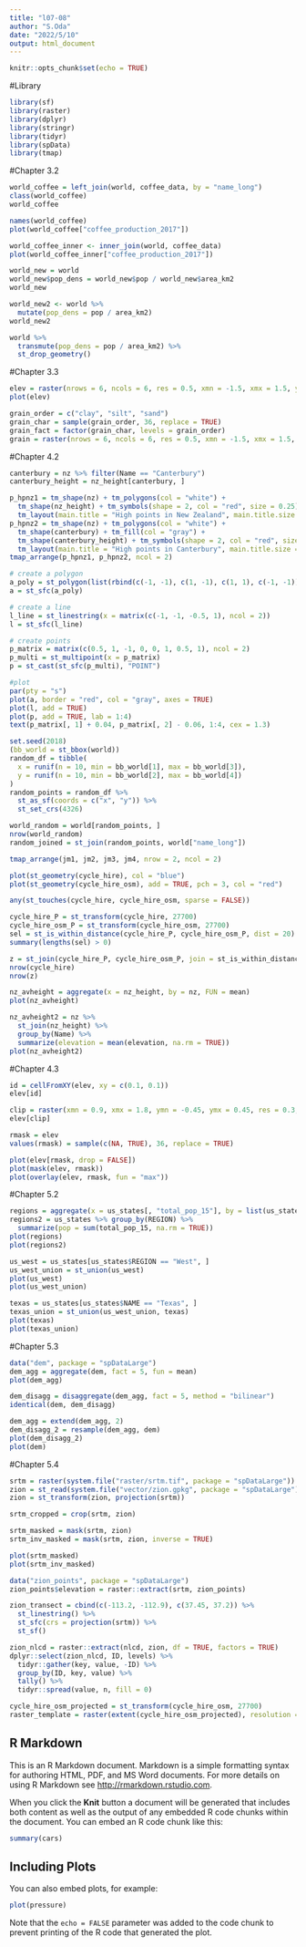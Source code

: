 ```yaml
---
title: "l07-08"
author: "S.Oda"
date: "2022/5/10"
output: html_document
---
```

```r
knitr::opts_chunk$set(echo = TRUE)
```

#Library
```r
library(sf)
library(raster)
library(dplyr)
library(stringr)
library(tidyr)
library(spData)
library(tmap)

```

#Chapter 3.2
```r
world_coffee = left_join(world, coffee_data, by = "name_long")
class(world_coffee)
world_coffee

names(world_coffee)
plot(world_coffee["coffee_production_2017"])

world_coffee_inner <- inner_join(world, coffee_data)
plot(world_coffee_inner["coffee_production_2017"])

```

```r
world_new = world
world_new$pop_dens = world_new$pop / world_new$area_km2
world_new

world_new2 <- world %>% 
  mutate(pop_dens = pop / area_km2)
world_new2

world %>% 
  transmute(pop_dens = pop / area_km2) %>%
  st_drop_geometry()

```

#Chapter 3.3
```r
elev = raster(nrows = 6, ncols = 6, res = 0.5, xmn = -1.5, xmx = 1.5, ymn = -1.5, ymx = 1.5, vals = 1:36)
plot(elev)

grain_order = c("clay", "silt", "sand")
grain_char = sample(grain_order, 36, replace = TRUE)
grain_fact = factor(grain_char, levels = grain_order)
grain = raster(nrows = 6, ncols = 6, res = 0.5, xmn = -1.5, xmx = 1.5, ymn = -1.5, ymx = 1.5, vals = grain_fact)

```
#Chapter 4.2
```r
canterbury = nz %>% filter(Name == "Canterbury")
canterbury_height = nz_height[canterbury, ]

p_hpnz1 = tm_shape(nz) + tm_polygons(col = "white") +
  tm_shape(nz_height) + tm_symbols(shape = 2, col = "red", size = 0.25) +
  tm_layout(main.title = "High points in New Zealand", main.title.size = 1, bg.color = "lightblue")
p_hpnz2 = tm_shape(nz) + tm_polygons(col = "white") +
  tm_shape(canterbury) + tm_fill(col = "gray") + 
  tm_shape(canterbury_height) + tm_symbols(shape = 2, col = "red", size = 0.25) +
  tm_layout(main.title = "High points in Canterbury", main.title.size = 1, bg.color = "lightblue")
tmap_arrange(p_hpnz1, p_hpnz2, ncol = 2)

```

```r
# create a polygon
a_poly = st_polygon(list(rbind(c(-1, -1), c(1, -1), c(1, 1), c(-1, -1))))
a = st_sfc(a_poly)

# create a line
l_line = st_linestring(x = matrix(c(-1, -1, -0.5, 1), ncol = 2))
l = st_sfc(l_line)

# create points
p_matrix = matrix(c(0.5, 1, -1, 0, 0, 1, 0.5, 1), ncol = 2)
p_multi = st_multipoint(x = p_matrix)
p = st_cast(st_sfc(p_multi), "POINT")

#plot
par(pty = "s")
plot(a, border = "red", col = "gray", axes = TRUE)
plot(l, add = TRUE)
plot(p, add = TRUE, lab = 1:4)
text(p_matrix[, 1] + 0.04, p_matrix[, 2] - 0.06, 1:4, cex = 1.3)

```

```r
set.seed(2018)
(bb_world = st_bbox(world))
random_df = tibble(
  x = runif(n = 10, min = bb_world[1], max = bb_world[3]),
  y = runif(n = 10, min = bb_world[2], max = bb_world[4])
)
random_points = random_df %>% 
  st_as_sf(coords = c("x", "y")) %>%
  st_set_crs(4326)

world_random = world[random_points, ]
nrow(world_random)
random_joined = st_join(random_points, world["name_long"])

tmap_arrange(jm1, jm2, jm3, jm4, nrow = 2, ncol = 2)

```

```r
plot(st_geometry(cycle_hire), col = "blue")
plot(st_geometry(cycle_hire_osm), add = TRUE, pch = 3, col = "red")

any(st_touches(cycle_hire, cycle_hire_osm, sparse = FALSE))

cycle_hire_P = st_transform(cycle_hire, 27700)
cycle_hire_osm_P = st_transform(cycle_hire_osm, 27700)
sel = st_is_within_distance(cycle_hire_P, cycle_hire_osm_P, dist = 20)
summary(lengths(sel) > 0)

z = st_join(cycle_hire_P, cycle_hire_osm_P, join = st_is_within_distance, dist = 20)
nrow(cycle_hire)
nrow(z)

```

```r
nz_avheight = aggregate(x = nz_height, by = nz, FUN = mean)
plot(nz_avheight)

nz_avheight2 = nz %>%
  st_join(nz_height) %>%
  group_by(Name) %>%
  summarize(elevation = mean(elevation, na.rm = TRUE))
plot(nz_avheight2)
```

#Chapter 4.3
```r
id = cellFromXY(elev, xy = c(0.1, 0.1))
elev[id]

clip = raster(xmn = 0.9, xmx = 1.8, ymn = -0.45, ymx = 0.45, res = 0.3, vals = rep(1, 9))
elev[clip]

rmask = elev 
values(rmask) = sample(c(NA, TRUE), 36, replace = TRUE)

plot(elev[rmask, drop = FALSE])
plot(mask(elev, rmask))
plot(overlay(elev, rmask, fun = "max"))

```

#Chapter 5.2
```r
regions = aggregate(x = us_states[, "total_pop_15"], by = list(us_states$REGION),FUN = sum, na.rm = TRUE)
regions2 = us_states %>% group_by(REGION) %>%
  summarize(pop = sum(total_pop_15, na.rm = TRUE))
plot(regions)
plot(regions2)

us_west = us_states[us_states$REGION == "West", ]
us_west_union = st_union(us_west)
plot(us_west)
plot(us_west_union)

texas = us_states[us_states$NAME == "Texas", ]
texas_union = st_union(us_west_union, texas)
plot(texas)
plot(texas_union)

```

#Chapter 5.3
```r
data("dem", package = "spDataLarge")
dem_agg = aggregate(dem, fact = 5, fun = mean)
plot(dem_agg)

dem_disagg = disaggregate(dem_agg, fact = 5, method = "bilinear")
identical(dem, dem_disagg)

dem_agg = extend(dem_agg, 2)
dem_disagg_2 = resample(dem_agg, dem)
plot(dem_disagg_2)
plot(dem)
```

#Chapter 5.4
```r
srtm = raster(system.file("raster/srtm.tif", package = "spDataLarge"))
zion = st_read(system.file("vector/zion.gpkg", package = "spDataLarge"))
zion = st_transform(zion, projection(srtm))

srtm_cropped = crop(srtm, zion)

srtm_masked = mask(srtm, zion)
srtm_inv_masked = mask(srtm, zion, inverse = TRUE)

plot(srtm_masked)
plot(srtm_inv_masked)

data("zion_points", package = "spDataLarge")
zion_points$elevation = raster::extract(srtm, zion_points)

zion_transect = cbind(c(-113.2, -112.9), c(37.45, 37.2)) %>%
  st_linestring() %>% 
  st_sfc(crs = projection(srtm)) %>% 
  st_sf()
```

```r
zion_nlcd = raster::extract(nlcd, zion, df = TRUE, factors = TRUE) 
dplyr::select(zion_nlcd, ID, levels) %>% 
  tidyr::gather(key, value, -ID) %>%
  group_by(ID, key, value) %>%
  tally() %>% 
  tidyr::spread(value, n, fill = 0)

```

```r
cycle_hire_osm_projected = st_transform(cycle_hire_osm, 27700)
raster_template = raster(extent(cycle_hire_osm_projected), resolution = 1000, crs = st_crs(cycle_hire_osm_projected)$proj4string)

```

## R Markdown

This is an R Markdown document. Markdown is a simple formatting syntax for authoring HTML, PDF, and MS Word documents. For more details on using R Markdown see <http://rmarkdown.rstudio.com>.

When you click the **Knit** button a document will be generated that includes both content as well as the output of any embedded R code chunks within the document. You can embed an R code chunk like this:

```r
summary(cars)
```

## Including Plots

You can also embed plots, for example:

```r
plot(pressure)
```

Note that the `echo = FALSE` parameter was added to the code chunk to prevent printing of the R code that generated the plot.
